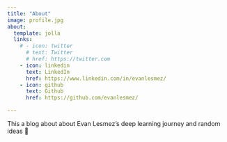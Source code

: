 ```yaml
---
title: "About"
image: profile.jpg
about:
  template: jolla
  links:
    # - icon: twitter
      # text: Twitter
      # href: https://twitter.com
    - icon: linkedin
      text: LinkedIn
      href: https://www.linkedin.com/in/evanlesmez/
    - icon: github
      text: Github
      href: https://github.com/evanlesmez/

---
```

This a blog about about Evan Lesmez's deep learning journey and random ideas 🐒
